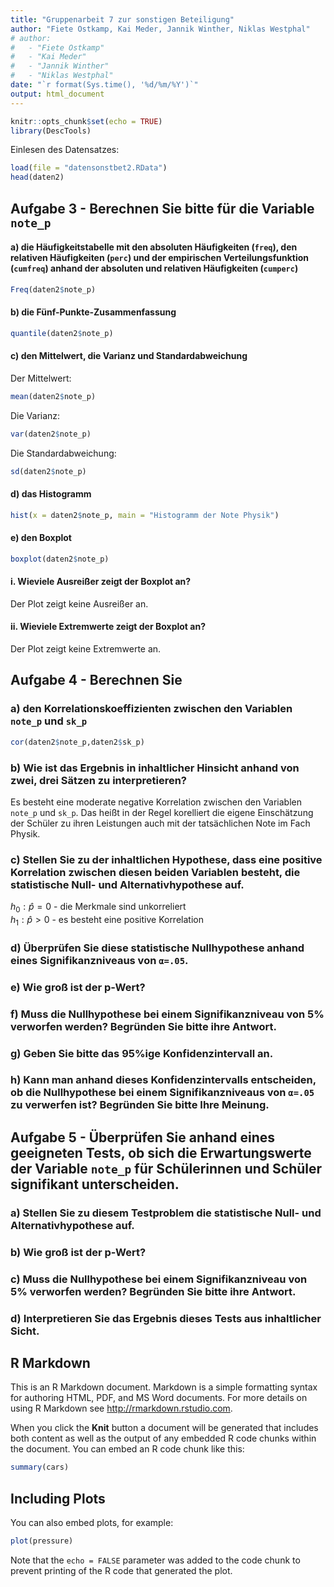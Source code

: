 ```yaml
---
title: "Gruppenarbeit 7 zur sonstigen Beteiligung"
author: "Fiete Ostkamp, Kai Meder, Jannik Winther, Niklas Westphal"
# author:
#   - "Fiete Ostkamp"
#   - "Kai Meder"
#   - "Jannik Winther"
#   - "Niklas Westphal"
date: "`r format(Sys.time(), '%d/%m/%Y')`"
output: html_document
---
```


```r
knitr::opts_chunk$set(echo = TRUE)
library(DescTools)
```
Einlesen des Datensatzes:
```r
load(file = "datensonstbet2.RData")
head(daten2)
```


## Aufgabe 3 - Berechnen Sie bitte für die Variable `note_p`

#### a) die Häufigkeitstabelle mit den absoluten Häufigkeiten (`freq`), den relativen Häufigkeiten (`perc`) und der empirischen Verteilungsfunktion (`cumfreq`) anhand der absoluten und relativen Häufigkeiten (`cumperc`)
```r

Freq(daten2$note_p)
```

#### b) die Fünf-Punkte-Zusammenfassung
```r
quantile(daten2$note_p)
```

#### c) den Mittelwert, die Varianz und Standardabweichung
Der Mittelwert:  
```r
mean(daten2$note_p)
```
Die Varianz:  
```r
var(daten2$note_p)
```
Die Standardabweichung:  
```r
sd(daten2$note_p)
```



#### d) das Histogramm
```r
hist(x = daten2$note_p, main = "Histogramm der Note Physik")
```

#### e) den Boxplot
```r
boxplot(daten2$note_p)
```

#### i. Wieviele Ausreißer zeigt der Boxplot an?
Der Plot zeigt keine Ausreißer an.

#### ii. Wieviele Extremwerte zeigt der Boxplot an?
Der Plot zeigt keine Extremwerte an.

## Aufgabe 4 - Berechnen Sie
### a) den Korrelationskoeffizienten zwischen den Variablen `note_p` und `sk_p`
```r
cor(daten2$note_p,daten2$sk_p)
```

### b) Wie ist das Ergebnis in inhaltlicher Hinsicht anhand von zwei, drei Sätzen zu interpretieren?
Es besteht eine moderate negative Korrelation zwischen den Variablen `note_p` und `sk_p`. Das heißt in der Regel korelliert die eigene Einschätzung der Schüler zu ihren Leistungen auch mit der tatsächlichen Note im Fach Physik.

### c) Stellen Sie zu der inhaltlichen Hypothese, dass eine positive Korrelation zwischen diesen beiden Variablen besteht, die statistische Null- und Alternativhypothese auf.
$h_{0}: \hat{p} = 0$ - die Merkmale sind unkorreliert  
$h_{1}: \hat{p} > 0$ - es besteht eine positive Korrelation

### d) Überprüfen Sie diese statistische Nullhypothese anhand eines Signifikanzniveaus von `α=.05`.

### e) Wie groß ist der p-Wert? 
### f) Muss die Nullhypothese bei einem Signifikanzniveau von 5% verworfen werden? Begründen Sie bitte ihre Antwort.
### g) Geben Sie bitte das 95%ige Konfidenzintervall an.
### h) Kann man anhand dieses Konfidenzintervalls entscheiden, ob die Nullhypothese bei einem Signifikanzniveaus von `α=.05` zu verwerfen ist? Begründen Sie bitte Ihre Meinung.

## Aufgabe 5 - Überprüfen Sie anhand eines geeigneten Tests, ob sich die Erwartungswerte der Variable `note_p` für Schülerinnen und Schüler signifikant unterscheiden.
### a) Stellen Sie zu diesem Testproblem die statistische Null- und Alternativhypothese auf.
### b) Wie groß ist der p-Wert?
### c) Muss die Nullhypothese bei einem Signifikanzniveau von 5% verworfen werden? Begründen Sie bitte ihre Antwort.
### d) Interpretieren Sie das Ergebnis dieses Tests aus inhaltlicher Sicht.

## R Markdown

This is an R Markdown document. Markdown is a simple formatting syntax for authoring HTML, PDF, and MS Word documents. For more details on using R Markdown see <http://rmarkdown.rstudio.com>.

When you click the **Knit** button a document will be generated that includes both content as well as the output of any embedded R code chunks within the document. You can embed an R code chunk like this:

```r
summary(cars)
```

## Including Plots

You can also embed plots, for example:

```r
plot(pressure)
```

Note that the `echo = FALSE` parameter was added to the code chunk to prevent printing of the R code that generated the plot.
